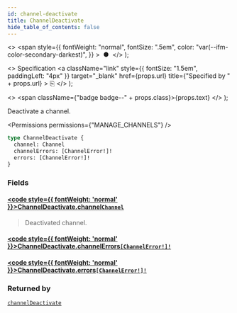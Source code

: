 ```yaml
---
id: channel-deactivate
title: ChannelDeactivate
hide_table_of_contents: false
---
```


  <>
    <span
      style={{
        fontWeight: "normal",
        fontSize: ".5em",
        color: "var(--ifm-color-secondary-darkest)",
      }}
    >
      &nbsp;●&nbsp;
    </span>
  </>
);

  <>
    Specification
    <a
      className="link"
      style={{ fontSize: "1.5em", paddingLeft: "4px" }}
      target="\_blank"
      href={props.url}
      title={"Specified by " + props.url}
    >
      ⎘
    </a>
  </>
);

  <>
    <span className={"badge badge--" + props.class}>{props.text}</span>
  </>
);

Deactivate a channel.

<Permissions permissions={"MANAGE_CHANNELS"} />

```graphql
type ChannelDeactivate {
  channel: Channel
  channelErrors: [ChannelError!]!
  errors: [ChannelError!]!
}
```

### Fields

#### [<code style={{ fontWeight: 'normal' }}>ChannelDeactivate.<b>channel</b></code>](#)<Bullet />[`Channel`](../../../api-reference/channels/objects/channel) <Badge class="secondary" text="object"/> <Badge class="secondary" text="channels"/>

> Deactivated channel.

#### [<code style={{ fontWeight: 'normal' }}>ChannelDeactivate.<b>channelErrors</b></code>](#)<Bullet />[`[ChannelError!]!`](../../../api-reference/channels/objects/channel-error) <Badge class="secondary" text="non-null"/> <Badge class="secondary" text="object"/> <Badge class="secondary" text="channels"/>

>

#### [<code style={{ fontWeight: 'normal' }}>ChannelDeactivate.<b>errors</b></code>](#)<Bullet />[`[ChannelError!]!`](../../../api-reference/channels/objects/channel-error) <Badge class="secondary" text="non-null"/> <Badge class="secondary" text="object"/> <Badge class="secondary" text="channels"/>

>

### Returned by

[`channelDeactivate`](../../../api-reference/channels/mutations/channel-deactivate) <Badge class="secondary" text="mutation"/>

